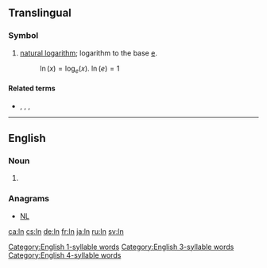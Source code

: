 {{character info/new|㏑}}
{{also|LN|l.n.}}

==Translingual==

===Symbol===
{{head|mul|symbol}}

# {{lb|mul|mathematics}} [[natural logarithm]]; logarithm to the base [[e#Translingual|e]].
#: <math>\ln(x) = \log_{e}(x)</math>. <math> \ln(e) = 1 </math>

====Related terms====
* {{l|mul|ld}}, {{l|mul|lg}}, {{l|mul|lb}}, {{l|mul|log}}

----

==English==

===Noun===
{{en-noun|?}}
<!-- 1 syllable words !-->
# {{abbreviation of|lane|lang=en}}

===Anagrams===
* [[NL#English|NL]]
[[Category:English 1-syllable words]] <!-- of "lane" !-->
[[Category:English 3-syllable words]] <!-- of logarithm !-->
[[Category:English 4-syllable words]]
[[ca:ln]]
[[cs:ln]]
[[de:ln]]
[[fr:ln]]
[[ja:ln]]
[[ru:ln]]
[[sv:ln]]